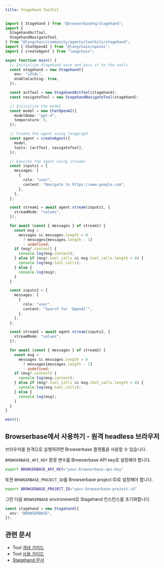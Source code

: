 ```yaml
---
title: Stagehand Toolkit
---
```


```typescript
import { Stagehand } from "@browserbasehq/stagehand";
import {
  StagehandActTool,
  StagehandNavigateTool,
} from "@langchain/community/agents/toolkits/stagehand";
import { ChatOpenAI } from "@langchain/openai";
import { createAgent } from "langchain";

async function main() {
  // Initialize Stagehand once and pass it to the tools
  const stagehand = new Stagehand({
    env: "LOCAL",
    enableCaching: true,
  });

  const actTool = new StagehandActTool(stagehand);
  const navigateTool = new StagehandNavigateTool(stagehand);

  // Initialize the model
  const model = new ChatOpenAI({
    modelName: "gpt-4",
    temperature: 0,
  });

  // Create the agent using langgraph
  const agent = createAgent({
    model,
    tools: [actTool, navigateTool],
  });

  // Execute the agent using streams
  const inputs1 = {
    messages: [
      {
        role: "user",
        content: "Navigate to https://www.google.com",
      },
    ],
  };

  const stream1 = await agent.stream(inputs1, {
    streamMode: "values",
  });

  for await (const { messages } of stream1) {
    const msg =
      messages && messages.length > 0
        ? messages[messages.length - 1]
        : undefined;
    if (msg?.content) {
      console.log(msg.content);
    } else if (msg?.tool_calls && msg.tool_calls.length > 0) {
      console.log(msg.tool_calls);
    } else {
      console.log(msg);
    }
  }

  const inputs2 = {
    messages: [
      {
        role: "user",
        content: "Search for 'OpenAI'",
      },
    ],
  };

  const stream2 = await agent.stream(inputs2, {
    streamMode: "values",
  });

  for await (const { messages } of stream2) {
    const msg =
      messages && messages.length > 0
        ? messages[messages.length - 1]
        : undefined;
    if (msg?.content) {
      console.log(msg.content);
    } else if (msg?.tool_calls && msg.tool_calls.length > 0) {
      console.log(msg.tool_calls);
    } else {
      console.log(msg);
    }
  }
}

main();
```

## Browserbase에서 사용하기 - 원격 headless 브라우저

브라우저를 원격으로 실행하려면 Browserbase 플랫폼을 사용할 수 있습니다.

`BROWSERBASE_API_KEY` 환경 변수를 Browserbase API key로 설정해야 합니다.

```bash
export BROWSERBASE_API_KEY="your-browserbase-api-key"
```

또한 `BROWSERBASE_PROJECT_ID`를 Browserbase project ID로 설정해야 합니다.

```bash
export BROWSERBASE_PROJECT_ID="your-browserbase-project-id"
```

그런 다음 `BROWSERBASE` environment로 Stagehand 인스턴스를 초기화합니다.

```typescript
const stagehand = new Stagehand({
  env: "BROWSERBASE",
});
```

## 관련 문서

- Tool [개념 가이드](/oss/langchain/tools)
- Tool [사용 가이드](/oss/langchain/tools)
- [Stagehand 문서](https://github.com/browserbase/stagehand#readme)
